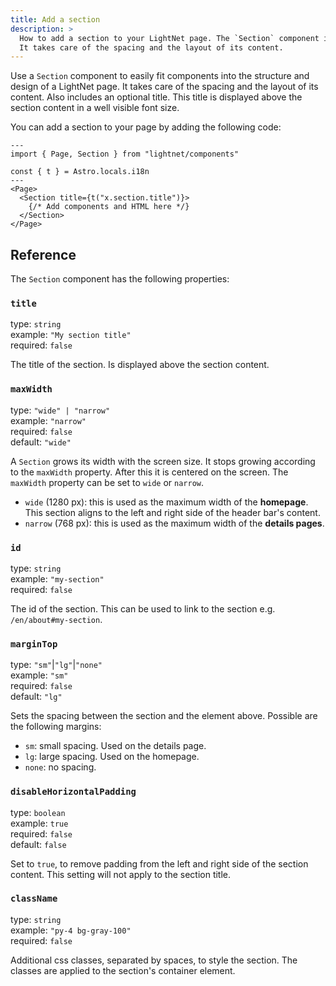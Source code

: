 ```yaml
---
title: Add a section
description: >
  How to add a section to your LightNet page. The `Section` component is used to create a section with an optional title.
  It takes care of the spacing and the layout of its content.
---
```


Use a `Section` component to easily fit components into the structure and design of a LightNet page. It takes care of the spacing
and the layout of its content. Also includes an optional title. This title is displayed above the section content in a well visible
font size.

You can add a section to your page by adding the following code:

```astro
---
import { Page, Section } from "lightnet/components"

const { t } = Astro.locals.i18n
---
<Page>
  <Section title={t("x.section.title")}>
    {/* Add components and HTML here */}
  </Section>
</Page>
```

## Reference

The `Section` component has the following properties:

### `title`

type: `string` \
example: `"My section title"` \
required: `false`

The title of the section. Is displayed above the section content.

### `maxWidth`

type: `"wide" | "narrow"` \
example: `"narrow"` \
required: `false` \
default: `"wide"`

A `Section` grows its width with the screen size. It stops growing according to the `maxWidth` property.
After this it is centered on the screen. The `maxWidth` property can be set to `wide` or `narrow`.

- `wide` (1280 px): this is used as the maximum width of the **homepage**. This section aligns
  to the left and right side of the header bar's content.
- `narrow` (768 px): this is used as the maximum width of the **details pages**.

### `id`

type: `string` \
example: `"my-section"` \
required: `false`

The id of the section. This can be used to link to the section e.g. `/en/about#my-section`.

### `marginTop`

type: `"sm"`|`"lg"`|`"none"`\
example: `"sm"`\
required: `false`\
default: `"lg"`

Sets the spacing between the section and the element above. Possible are the following margins:

- `sm`: small spacing. Used on the details page.
- `lg`: large spacing. Used on the homepage.
- `none`: no spacing.

### `disableHorizontalPadding`

type: `boolean`\
example: `true`\
required: `false`\
default: `false`

Set to `true`, to remove padding from the left and right side of the section content.
This setting will not apply to the section title.

### `className`

type: `string` \
example: `"py-4 bg-gray-100"` \
required: `false`

Additional css classes, separated by spaces, to style the section. The classes are applied to the section's container element.